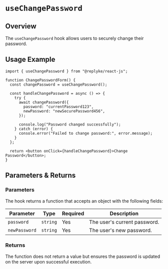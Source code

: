 # `useChangePassword`

## Overview

The `useChangePassword` hook allows users to securely change their password.

## Usage Example

```tsx
import { useChangePassword } from "@replyke/react-js";

function ChangePasswordForm() {
  const changePassword = useChangePassword();

  const handleChangePassword = async () => {
    try {
      await changePassword({
        password: "currentPassword123",
        newPassword: "newSecurePassword456",
      });

      console.log("Password changed successfully");
    } catch (error) {
      console.error("Failed to change password:", error.message);
    }
  };

  return <button onClick={handleChangePassword}>Change Password</button>;
}
```

## Parameters & Returns

### Parameters

The hook returns a function that accepts an object with the following fields:

| Parameter         | Type     | Required | Description                                                                                                 |
| ----------------- | -------- | -------- | ----------------------------------------------------------------------------------------------------------- |
| `password`        | `string` | Yes      | The user's current password.                                                                                |
| `newPassword`     | `string` | Yes      | The user's new password.                                                                                    |

### Returns

The function does not return a value but ensures the password is updated on the server upon successful execution.
